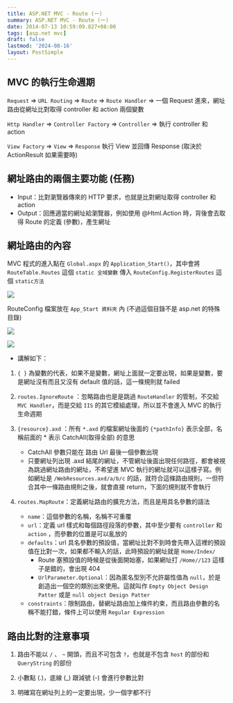 ```yaml
---
title: ASP.NET MVC - Route (一)
summary: ASP.NET MVC - Route (一)
date: 2014-07-13 10:59:09.827+08:00
tags: [asp.net mvc]
draft: false
lastmod: '2024-08-16'
layout: PostSimple
---
```


## MVC 的執行生命週期

`Request` => `URL Routing` => `Route` => `Route Handler` =>
一個 Request 進來，網址路由從網址比對取得 controller 和 action 兩個變數

`Http Handler` => `Controller Factory` => `Controller` =>
執行 controller 和 action

`View Factory` => `View` => `Response`
執行 View 並回傳 Response (取決於 ActionResult 如果需要時)

## 網址路由的兩個主要功能 (任務)

- Input：比對瀏覽器傳來的 HTTP 要求，也就是比對網址取得 controller 和 action
- Output：回應適當的網址給瀏覽器，例如使用 @Html.Action 時，背後會去取得 Route 的定義 (參數)，產生網址

## 網址路由的內容

MVC 程式的進入點在 `Global.aspx` 的 `Application_Start()`，其中會將 `RouteTable.Routes` 這個 `static 全域變數` 傳入 `RouteConfig.RegisterRoutes` 這個 `static方法`

![](/static/images/2014/aspnet-mvc-route-01/01.webp)

RouteConfig 檔案放在 `App_Start 資料夾` 內 (不過這個目錄不是 asp.net 的特殊目錄)

![](/static/images/2014/aspnet-mvc-route-01/02.webp)

![](/static/images/2014/aspnet-mvc-route-01/03.webp)

- 講解如下：

1. `{ }` 為變數的代表，如果不是變數，網址上面就一定要出現，如果是變數，要是網址沒有而且又沒有 default 值的話，這一條規則就 failed

2. `routes.IgnoreRoute` ：忽略路由也是是跳過 `RouteHandler` 的管制，不交給 `MVC Handler`，而是交給 `IIS` 的其它模組處理，所以並不會進入 MVC 的執行生命週期

3. `{resource}.axd` ：所有 `*.axd` 的檔案網址後面的 `{*pathInfo}` 表示全部，名稱前面的 \* 表示 CatchAll(取得全部) 的意思

   - CatchAll 參數只能在 路由 Url 最後一個參數出現
   - 只要網址列出現 .axd 結尾的網址，不管網址後面出現任何路徑，都會被視為跳過網址路由的網址，不希望進 MVC 執行的網址就可以這樣子寫。例如網址是 `/WebResources.axd/a/b/c` 的話，就符合這條路由規則，一但符合其中一條路由規則之後，就會直接 return，下面的規則就不會執行

4. `routes.MapRoute`：定義網址路由的擴充方法，而且是用具名參數的語法

   - `name`：這個參數的名稱，名稱不可重覆
   - `url`：定義 url 樣式和每個路徑段落的參數，其中至少要有 `controller` 和 `action` ，而參數的位置是可以亂放的
   - `defaults`：url 具名參數的預設值，當網址比對不到時會先帶入這裡的預設值在比對一次，如果都不輸入的話，此時預設的網址就是 `Home/Index/`
     - Route 塞預設值的時候是從後面開始塞，如果網址打 `/Home//123` 這樣子是錯的，會出現 404
     - `UrlParameter.Optional`：因為匿名型別不允許屬性值為 `null`，於是創造出一個空的類別出來使用。這就叫作 `Empty Object Design Patter` 或是 `null object Design Patter`
   - `constraints`：限制路由，替網址路由加上條件約束，而且路由參數的名稱不能打錯，條件上可以使用 `Regular Expression`

## 路由比對的注意事項

1. 路由不能以 `/` 、 `~` 開頭，而且不可包含 `?`，也就是不包含 `host` 的部份和 `QueryString` 的部份

2. 小數點 (.)，底線 (\_) 跟減號 (-) 會進行參數比對

3. 明確寫在網址列上的一定要出現，少一個字都不行
